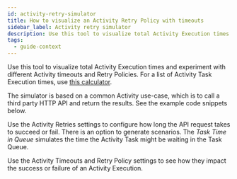 ```yaml
---
id: activity-retry-simulator
title: How to visualize an Activity Retry Policy with timeouts
sidebar_label: Activity retry simulator
description: Use this tool to visualize total Activity Execution times and experiment with various Activity timeouts and Retry Policies.
tags:
  - guide-context
---
```


Use this tool to visualize total Activity Execution times and experiment with different Activity timeouts and Retry Policies.
For a list of Activity Task Execution times, use [this calculator](https://temporal-time.netlify.app/?initialInterval=1&maxInterval=100&maxReties=10&backoffCoeificent=2).

The simulator is based on a common Activity use-case, which is to call a third party HTTP API and return the results.
See the example code snippets below.

Use the Activity Retries settings to configure how long the API request takes to succeed or fail.
There is an option to generate scenarios.
The _Task Time in Queue_ simulates the time the Activity Task might be waiting in the Task Queue.

Use the Activity Timeouts and Retry Policy settings to see how they impact the success or failure of an Activity Execution.


<RetrySimulator />
